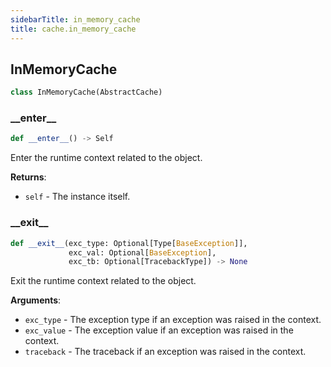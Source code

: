 ```yaml
---
sidebarTitle: in_memory_cache
title: cache.in_memory_cache
---
```


## InMemoryCache

```python
class InMemoryCache(AbstractCache)
```

### \_\_enter\_\_

```python
def __enter__() -> Self
```

Enter the runtime context related to the object.

**Returns**:

- `self` - The instance itself.

### \_\_exit\_\_

```python
def __exit__(exc_type: Optional[Type[BaseException]],
             exc_val: Optional[BaseException],
             exc_tb: Optional[TracebackType]) -> None
```

Exit the runtime context related to the object.

**Arguments**:

- `exc_type` - The exception type if an exception was raised in the context.
- `exc_value` - The exception value if an exception was raised in the context.
- `traceback` - The traceback if an exception was raised in the context.

